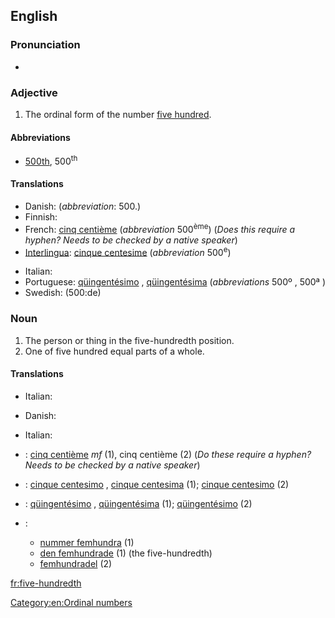 ==English==

===Pronunciation===
* {{audio|en-us-five-hundredth.ogg|Audio (US)}}

===Adjective===
{{en-adj|sg=[[five]]-[[hundredth]]|-}}

# The ordinal form of the number [[five hundred]].

====Abbreviations====
* [[500th]], 500<sup>th</sup>

====Translations====
{{trans-top|the ordinal form of the number five hundred}}
* Danish: {{t-|da|fem hundrede}} (''abbreviation'': 500.)
* Finnish: {{t-|fi|viidessadas}}
* French: [[cinq centième]] (''abbreviation'' 500<sup>ème</sup>) (''Does this require a hyphen?  Needs to be checked by a native speaker'')
* [[Interlingua]]: [[cinque centesime]] (''abbreviation'' 500<sup>e</sup>)
{{trans-mid}}
* Italian: {{t-|it|cinquecentesimo}}
* Portuguese: [[qüingentésimo]] {{m}}, [[qüingentésima]] {{f}} (''abbreviations'' 500º {{m}}, 500ª {{f}})
* Swedish: {{t-|sv|femhundrade}} (500:de)
{{trans-bottom}}

===Noun===
{{en-noun}}

# The person or thing in the five-hundredth position.
# One of five hundred equal parts of a whole.

====Translations====
{{trans-top|the person or thing in the five-hundredth position}}
* Italian: {{t-|it|cinquecentesimo|m}}
{{trans-mid}}
{{trans-bottom}}

{{trans-top|one of five hundred equal parts of a whole}}
* Danish: {{t-|da|fem hundrededel|c}}
{{trans-mid}}
* Italian: {{t-|it|cinquecentesimo|m}}
{{trans-bottom}}

{{checktrans-top}}
* {{ttbc|fr}}: [[cinq centième]] ''mf'' (1), cinq centième {{m}} (2) (''Do these require a hyphen?  Needs to be checked by a native speaker'')
* {{ttbc|ia}}: [[cinque centesimo]] {{m}}, [[cinque centesima]] {{f}} (1); [[cinque centesimo]] (2)
* {{ttbc|pt}}: [[qüingentésimo]] {{m}}, [[qüingentésima]] {{f}} (1); [[qüingentésimo]] {{m}} (2)
* {{ttbc|sv}}:
** [[nummer femhundra]] (1)
** [[den femhundrade]] (1) (the five-hundredth)
** [[femhundradel]] (2)
{{trans-bottom}}

[[Category:en:Ordinal numbers]]

[[fr:five-hundredth]]